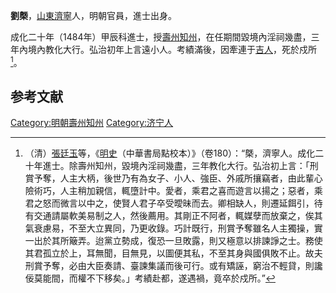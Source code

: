 '''劉槩'''，[[山東|山東]][[濟寧|濟寧]]人，明朝官員，進士出身。

成化二十年（1484年）甲辰科進士，授[[壽州|壽州]][[知州|知州]]，在任期間毀境內淫祠幾盡，三年內境內教化大行。弘治初年上言遠小人。考績滿後，因牽連于[[吉人_(成化進士)|吉人]]，死於戍所<ref>（清）[[張廷玉|張廷玉]]等，《[[明史|明史]]（中華書局點校本）》（卷180）：“槩，濟寧人。成化二十年進士。除壽州知州，毀境內淫祠幾盡，三年教化大行。弘治初上言：「刑賞予奪，人主大柄，後世乃有為女子、小人、強臣、外戚所攘竊者，由此輩心險術巧，人主稍加親信，輒墮計中。愛者，乘君之喜而遊言以揚之；惡者，乘君之怒而微言以中之，使賢人君子卒受曖昧而去。卿相缺人，則遷延餌引，待有交通請屬軟美易制之人，然後薦用。其剛正不阿者，輒媒孽而放棄之，俟其氣衰慮易，不至大立異同，乃更收錄。巧計既行，刑賞予奪雖名人主獨操，實一出於其所簸弄。迨黨立勢成，復恐一旦敗露，則又極意以排諫諍之士。務使其君孤立於上，耳無聞，目無見，以圖便其私，不至其身與國俱敗不止。故夫刑賞予奪，必由大臣奏請、臺諫集議而後可行。或有矯誣，窮治不輕貸，則讒佞莫能間，而權不下移矣。」考績赴都，遂遇禍，竟卒於戍所。”</ref>。

==参考文献==
{{wikisource|明史/卷180}}
<div class="references-small">
<references />
</div>

{{明朝人物小作品}}
{{成化二十年甲辰科殿試金榜}}
{{DEFAULTSORT:Liu刘}}
[[Category:明朝壽州知州|Category:明朝壽州知州]]
[[Category:济宁人|Category:济宁人]]